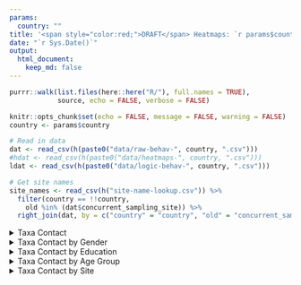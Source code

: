 ```yaml
---
params:
  country: ""
title: '<span style="color:red;">DRAFT</span> Heatmaps: `r params$country`'
date: "`r Sys.Date()`"
output:
  html_document:
    keep_md: false
---
```


```r
purrr::walk(list.files(here::here("R/"), full.names = TRUE),
            source, echo = FALSE, verbose = FALSE)

knitr::opts_chunk$set(echo = FALSE, message = FALSE, warning = FALSE)
country <- params$country

# Read in data
dat <- read_csv(h(paste0("data/raw-behav-", country, ".csv"))) 
#hdat <- read_csv(h(paste0("data/heatmaps-", country, ".csv")))
ldat <- read_csv(h(paste0("data/logic-behav-", country, ".csv")))

# Get site names
site_names <- read_csv(h("site-name-lookup.csv")) %>%
  filter(country == !!country,
    old %in% (dat$concurrent_sampling_site)) %>%
  right_join(dat, by = c("country" = "country", "old" = "concurrent_sampling_site")) 

```

<details>
<summary>Taxa Contact</summary>
```r
hm <- get_heatmap(dat, title = "Taxa Contact")
ggsave(plot = hm, file = h("outputs/heatmap-figs", paste0(country, "-heat-map.png")), width = 15, height = 7.5, units = "in")
print(hm)
```
</details>

<details>
<summary>Taxa Contact by Gender</summary>
```r
gender_dat <- bind_cols(dat %>% select(gender), ldat) %>%
  mutate(gender = na_if(gender, "other")) %>%
  na.omit() %>%
  mutate(gender = factor(gender, levels = c("female", "male"), ordered =TRUE))
hm <- get_heatmap(gender_dat, group_var = "gender", title = "Taxa Contact by Gender")
ggsave(plot = hm, file = h("outputs/heatmap-figs", paste0(country, "-gender-heat-map.png")), width = 15, height = 7.5, units = "in")
print(hm)
```
</details>

<details>
<summary>Taxa Contact by Education</summary>
```r
edu_dat <- bind_cols(dat %>% select(highest_education), ldat) %>%
  mutate(highest_education = na_if(highest_education, "missing")) %>%
  na.omit() %>%
  mutate(highest_education = factor(highest_education, levels = c("none", "primary school", "secondary school", "college/university/professional"), ordered = TRUE))
hm <- get_heatmap(edu_dat, group_var = "highest_education", title = "Taxa Contact by Education")
ggsave(plot = hm, file = h("outputs/heatmap-figs", paste0(country, "-educ-heat-map.png")), width = 15, height = 15, units = "in")
print(hm)
```
</details>

<details>
<summary>Taxa Contact by Age Group</summary>
```r
dat <- dat %>%
  mutate(age_group = cut(age, 
                    breaks=c(0, 17, 40, 60, Inf), 
                    labels=c("under 18", "18 to 40", "41 to 60", "over 60")))
age_dat <- bind_cols(dat %>% select(age_group), ldat)
hm <- get_heatmap(age_dat, group_var = "age_group", title = "Taxa Contact by Age Group")
ggsave(plot = hm, file = h("outputs/heatmap-figs", paste0(country, "-age-heat-map.png")), width = 15, height = 15, units = "in")
print(hm)
```
</details>

<details>
<summary>Taxa Contact by Site</summary>
```r
site_dat <- bind_cols(site_names %>% dplyr::select(new), ldat)
hm <- get_heatmap(site_dat, group_var = "new", title = "Taxa Contact by Site")
ggsave(plot = hm, file = h("outputs/heatmap-figs", paste0(country, "-site-heat-map.png")), width = 20, height = 15, units = "in")
print(hm)
```
</details>

